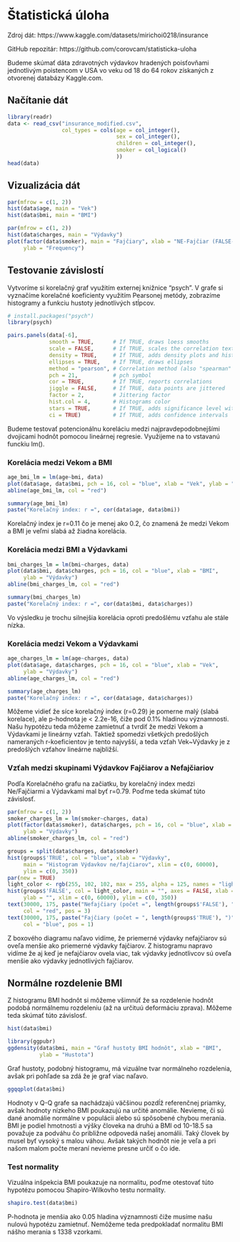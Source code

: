 # Štatistická úloha

Zdroj dát: https://www.kaggle.com/datasets/mirichoi0218/insurance

GitHub repozitár: https://github.com/corovcam/statisticka-uloha

Budeme skúmať dáta zdravotných výdavkov hradených poisťovňami jednotlivým 
poistencom v USA vo veku od 18 do 64 rokov získaných z otvorenej databázy
Kaggle.com.

## Načítanie dát

```r
library(readr)
data <- read_csv("insurance_modified.csv", 
                 col_types = cols(age = col_integer(), 
                                  sex = col_integer(),
                                  children = col_integer(), 
                                  smoker = col_logical()
                                  ))
head(data)
```


## Vizualizácia dát

```r
par(mfrow = c(1, 2))
hist(data$age, main = "Vek")
hist(data$bmi, main = "BMI")
```
```r
par(mfrow = c(1, 2))
hist(data$charges, main = "Výdavky")
plot(factor(data$smoker), main = "Fajčiary", xlab = "NE-Fajčiar (FALSE-TRUE)",
     ylab = "Frequency")
```

## Testovanie závislostí

Vytvoríme si korelačný graf využitím externej knižnice "psych". V grafe si 
vyznačíme korelačné koeficienty využitím Pearsonej metódy, zobrazíme histogramy 
a funkciu hustoty jednotlivých stĺpcov.

```r
# install.packages("psych")
library(psych)

pairs.panels(data[-6],
             smooth = TRUE,      # If TRUE, draws loess smooths
             scale = FALSE,      # If TRUE, scales the correlation text font
             density = TRUE,     # If TRUE, adds density plots and histograms
             ellipses = TRUE,    # If TRUE, draws ellipses
             method = "pearson", # Correlation method (also "spearman" or "kendall")
             pch = 21,           # pch symbol
             cor = TRUE,         # If TRUE, reports correlations
             jiggle = FALSE,     # If TRUE, data points are jittered
             factor = 2,         # Jittering factor
             hist.col = 4,       # Histograms color
             stars = TRUE,       # If TRUE, adds significance level with stars
             ci = TRUE)          # If TRUE, adds confidence intervals
```

Budeme testovať potencionálnu koreláciu medzi najpravdepodobnejšími dvojicami 
hodnôt pomocou lineárnej regresie. Využijeme na to vstavanú funckiu lm().

### Korelácia medzi Vekom a BMI

```r
age_bmi_lm = lm(age~bmi, data)
plot(data$age, data$bmi, pch = 16, col = "blue", xlab = "Vek", ylab = "BMI")
abline(age_bmi_lm, col = "red")
```

```r
summary(age_bmi_lm)
paste("Korelačný index: r =", cor(data$age, data$bmi))
```

Korelačný index je r=0.11 čo je menej ako 0.2, čo znamená že medzi Vekom a BMI 
je veľmi slabá až žiadna korelácia.

### Korelácia medzi BMI a Výdavkami

```r
bmi_charges_lm = lm(bmi~charges, data)
plot(data$bmi, data$charges, pch = 16, col = "blue", xlab = "BMI", 
     ylab = "Výdavky")
abline(bmi_charges_lm, col = "red")
```

```r
summary(bmi_charges_lm)
paste("Korelačný index: r =", cor(data$bmi, data$charges))
```

Vo výsledku je trochu silnejšia korelácia oproti predošlému vzťahu ale stále 
nízka.

### Korelácia medzi Vekom a Výdavkami

```r
age_charges_lm = lm(age~charges, data)
plot(data$age, data$charges, pch = 16, col = "blue", xlab = "Vek", 
     ylab = "Výdavky")
abline(age_charges_lm, col = "red")
```

```r
summary(age_charges_lm)
paste("Korelačný index: r =", cor(data$age, data$charges))
```

Môžeme vidieť že síce korelačný index (r=0.29) je pomerne malý (slabá korelace), 
ale p-hodnota je \< 2.2e-16, čiže pod 0.1% hladinou významnosti. Našu hypotézu 
teda môžeme zamietnuť a tvrdiť že medzi Vekom a Výdavkami je lineárny vzťah. 
Taktiež spomedzi všetkých predošlých nameraných r-koeficientov je tento 
najvyšší, a teda vzťah Vek\~Výdavky je z predošlých vzťahov lineárne najbližší.

### Vzťah medzi skupinami Výdavkov Fajčiarov a Nefajčiariov

Podľa Korelačného grafu na začiatku, by korelačný index medzi Ne/Fajčiarmi a
Výdavkami mal byť r=0.79. Poďme teda skúmať túto závislosť.

```r
par(mfrow = c(1, 2))
smoker_charges_lm = lm(smoker~charges, data)
plot(factor(data$smoker), data$charges, pch = 16, col = "blue", xlab = "Fajčiar", 
     ylab = "Výdavky")
abline(smoker_charges_lm, col = "red")

groups = split(data$charges, data$smoker)
hist(groups$'TRUE', col = "blue", xlab = "Výdavky", 
     main = "Histogram Výdavkov ne/fajčiarov", xlim = c(0, 60000), 
     ylim = c(0, 350))
par(new = TRUE)
light_color <- rgb(255, 102, 102, max = 255, alpha = 125, names = "lightred50")
hist(groups$'FALSE', col = light_color, main = "", axes = FALSE, xlab = "", 
     ylab = "", xlim = c(0, 60000), ylim = c(0, 350))
text(30000, 175, paste("Nefajčiary (počet =", length(groups$'FALSE'), ")"), 
     col = "red", pos = 3)
text(30000, 175, paste("Fajčiary (počet = ", length(groups$'TRUE'), ")"), 
     col = "blue", pos = 1)
```

Z boxového diagramu naľavo vidíme, že priemerné výdavky nefajčiarov sú oveľa
menšie ako priemerné výdavky fajčiarov. Z histogramu napravo vidíme že aj keď 
je nefajčiarov ovela viac, tak výdavky jednotlivcov sú oveľa menšie ako výdavky 
jednotlivých fajčiarov.

## Normálne rozdelenie BMI

Z histogramu BMI hodnôt si môžeme všimnúť že sa rozdelenie hodnôt podobá 
normálnemu rozdeleniu (až na určituú deformáciu zprava). Môžeme teda skúmať túto 
závislosť.

```r
hist(data$bmi)
```

```r
library(ggpubr)
ggdensity(data$bmi, main = "Graf hustoty BMI hodnôt", xlab = "BMI", 
          ylab = "Hustota")
```

Graf hustoty, podobný histogramu, má vizuálne tvar normálneho rozdelenia, avšak 
pri pohľade sa zdá že je graf viac naľavo.

```r
ggqqplot(data$bmi)
```

Hodnoty v Q-Q grafe sa nachádzajú väčšinou pozdĺž referenčnej priamky, avšak 
hodnoty nízkeho BMI poukazujú na určité anomálie. Nevieme, či sú dané anomálie 
normálne v populácii alebo sú spôsobené chybou merania. 
BMI je podiel hmotnosti a výšky človeka na druhú a BMI od 10-18.5 sa 
považuje za podváhu čo približne odpovedá našej anomálii. Taký človek by musel 
byť vysoký s malou váhou. Avšak takých hodnôt nie je veľa a pri našom malom 
počte meraní nevieme presne určiť o čo ide.

### Test normality

Vizuálna inšpekcia BMI poukazuje na normalitu, poďme otestovať túto hypotézu 
pomocou Shapiro-Wilkovho testu normality.

```r
shapiro.test(data$bmi)
```

P-hodnota je menšia ako 0.05 hladina významnosti čiže musíme našu nulovú 
hypotézu zamietnuť. Nemôžeme teda predpokladať normalitu BMI nášho merania s 
1338 vzorkami.